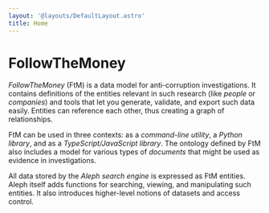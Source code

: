 ```yaml
---
layout: '@layouts/DefaultLayout.astro'
title: Home
---
```


# FollowTheMoney

_FollowTheMoney_ (FtM) is a data model for anti-corruption investigations. It contains definitions of the entities relevant in such research (like _people_ or _companies_) and tools that let you generate, validate, and export such data easily. Entities can reference each other, thus creating a graph of relationships.

FtM can be used in three contexts: as a _command-line utility_, a _Python library_, and as a _TypeScript/JavaScript library_. The ontology defined by FtM also includes a model for various types of _documents_ that might be used as evidence in investigations.

All data stored by the _Aleph search engine_ is expressed as FtM entities. Aleph itself adds functions for searching, viewing, and manipulating such entities. It also introduces higher-level notions of datasets and access control.

<LinkCard label="Read the docs" link="/docs" />

<LinkCard label="Explore the model" link="/explorer" />

<LinkCard label="Learn more about Aleph" link="https://docs.alephdata.org" />

